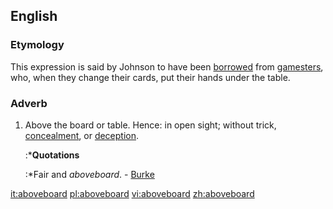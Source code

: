 ==English==

===Etymology===
This expression is said by Johnson to have been [[borrowed]] from [[gamesters]], who, when they change their cards, put their hands under the table.

===Adverb===
# Above the board or table.  Hence: in open sight; without trick, [[concealment]], or [[deception]].
#:*'''Quotations'''
#:*Fair and ''aboveboard''. - [[Burke]]

[[it:aboveboard]]
[[pl:aboveboard]]
[[vi:aboveboard]]
[[zh:aboveboard]]